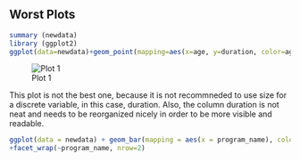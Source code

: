 ## Worst Plots

``` r

summary (newdata)
library (ggplot2)
ggplot(data=newdata)+geom_point(mapping=aes(x=age, y=duration, color=age, size=duration))

```


![Plot 1](WorstPlots1.png)


This plot is not the best one, because it is not recommneded to use size for a discrete variable, in this case, duration. Also, the column duration is not neat and needs to be reorganized nicely in order to be more visible and readable. 

``` r

ggplot(data = newdata) + geom_bar(mapping = aes(x = program_name), color="pink")
+facet_wrap(~program_name, nrow=2)

```



